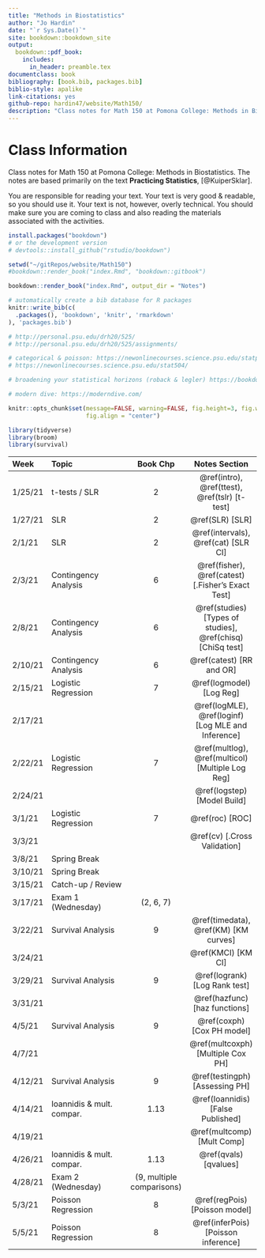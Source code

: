 ```yaml
--- 
title: "Methods in Biostatistics"
author: "Jo Hardin"
date: "`r Sys.Date()`"
site: bookdown::bookdown_site
output:
  bookdown::pdf_book:
    includes:
      in_header: preamble.tex
documentclass: book
bibliography: [book.bib, packages.bib]
biblio-style: apalike
link-citations: yes
github-repo: hardin47/website/Math150/
description: "Class notes for Math 150 at Pomona College: Methods in Biostatistics.  The notes are based primarily on the text Practicing Statistics, Kuiper and Sklar"
---
```


\newcommand{\logit}{\mathrm{logit}}

# Class Information {-}

Class notes for Math 150 at Pomona College: Methods in Biostatistics.  The notes are based primarily on the text **Practicing Statistics**, [@KuiperSklar].


You are responsible for reading your text.  Your text is very good & readable, so you should use it.  Your text is not, however, overly technical.  You should make sure you are coming to class and also reading the materials associated with the activities. 

```r
install.packages("bookdown")
# or the development version
# devtools::install_github("rstudio/bookdown")

setwd("~/gitRepos/website/Math150")
#bookdown::render_book("index.Rmd", "bookdown::gitbook")

bookdown::render_book("index.Rmd", output_dir = "Notes")
```


```r
# automatically create a bib database for R packages
knitr::write_bib(c(
  .packages(), 'bookdown', 'knitr', 'rmarkdown'
), 'packages.bib')
```



```r
# http://personal.psu.edu/drh20/525/
# http://personal.psu.edu/drh20/525/assignments/

# categorical & poisson: https://newonlinecourses.science.psu.edu/statprogram/stat504
# https://newonlinecourses.science.psu.edu/stat504/

# broadening your statistical horizons (roback & legler) https://bookdown.org/roback/bookdown-bysh/

# modern dive: https://moderndive.com/

```


```r
knitr::opts_chunk$set(message=FALSE, warning=FALSE, fig.height=3, fig.width=5, 
                      fig.align = "center")

library(tidyverse)
library(broom)
library(survival)
```

| Week    	| Topic                      	|  Book Chp   	|   Notes Section |
|:---------	|:---------------------------	|:----------------:	|:----------------:	|
| 1/25/21 	| t-tests / SLR  | 2 | \@ref(intro), \@ref(ttest), \@ref(tslr) [t-test] |
| 1/27/21 	| SLR | 2 |  \@ref(SLR)  [SLR]   |
| 2/1/21 	| SLR | 2 | \@ref(intervals), \@ref(cat) [SLR CI] |
| 2/3/21  	| Contingency Analysis | 6 | \@ref(fisher), \@ref(catest)   [.Fisher's Exact Test] |
| 2/8/21 	| Contingency Analysis | 6 |  \@ref(studies) [Types of studies], \@ref(chisq) [ChiSq test]
| 2/10/21 	| Contingency Analysis | 6 | \@ref(catest) [RR and OR] |
| 2/15/21 	| Logistic Regression | 7 | \@ref(logmodel) [Log Reg] |
| 2/17/21 	| | | \@ref(logMLE), \@ref(loginf) [Log MLE and Inference] |
| 2/22/21 	| Logistic Regression | 7 | \@ref(multlog), \@ref(multicol) [Multiple Log Reg] |
| 2/24/21 	| | | \@ref(logstep) [Model Build] |
| 3/1/21  	| Logistic Regression | 7 | \@ref(roc) [ROC] |
| 3/3/21  	| | | \@ref(cv)   [.Cross Validation] | 
| 3/8/21 	| Spring Break | |
| 3/10/21 	| Spring Break |  	|
| 3/15/21 	| Catch-up / Review | |
| 3/17/21 	| Exam 1 (Wednesday) |  (2, 6, 7) 	|
| 3/22/21 	| Survival Analysis | 9 | \@ref(timedata), \@ref(KM) [KM curves] |
| 3/24/21 	| | | \@ref(KMCI) [KM CI]  |
| 3/29/21  	| Survival Analysis | 9 |  \@ref(logrank)  [Log Rank test]|
| 3/31/21  	| | |  \@ref(hazfunc) [haz functions] |
| 4/5/21  	| Survival Analysis | 9 | \@ref(coxph) [Cox PH model] |
| 4/7/21  	| | | \@ref(multcoxph) [Multiple Cox PH]  |
| 4/12/21 	| Survival Analysis | 9 |  \@ref(testingph) [Assessing PH] |
| 4/14/21 	| Ioannidis & mult. compar. | 1.13 | \@ref(Ioannidis) [False Published]
| 4/19/21 	| |  | \@ref(multcomp) [Mult Comp]
| 4/26/21 	| Ioannidis & mult. compar. | 1.13 | \@ref(qvals) [qvalues]
| 4/28/21 	| Exam 2 (Wednesday) |  (9, multiple comparisons) 	|
| 5/3/21 	| Poisson Regression | 8 | \@ref(regPois) [Poisson model]
| 5/5/21  	| Poisson Regression | 8 | \@ref(inferPois) [Poisson inference]
